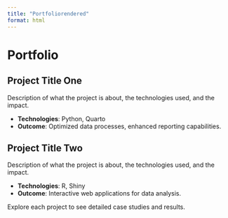 ```yaml
---
title: "Portfoliorendered"
format: html
---
```


# Portfolio

## Project Title One

Description of what the project is about, the technologies used, and the impact.

- **Technologies**: Python, Quarto
- **Outcome**: Optimized data processes, enhanced reporting capabilities.

## Project Title Two

Description of what the project is about, the technologies used, and the impact.

- **Technologies**: R, Shiny
- **Outcome**: Interactive web applications for data analysis.

Explore each project to see detailed case studies and results.
